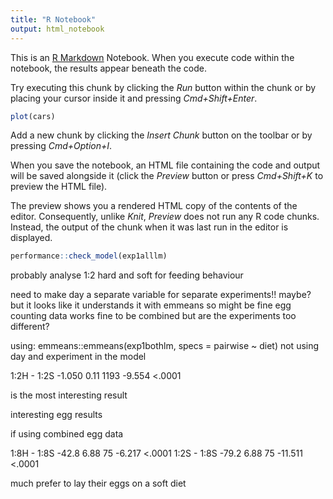 ```yaml
---
title: "R Notebook"
output: html_notebook
---
```


This is an [R Markdown](http://rmarkdown.rstudio.com) Notebook. When you execute code within the notebook, the results appear beneath the code. 

Try executing this chunk by clicking the *Run* button within the chunk or by placing your cursor inside it and pressing *Cmd+Shift+Enter*. 

```r
plot(cars)
```

Add a new chunk by clicking the *Insert Chunk* button on the toolbar or by pressing *Cmd+Option+I*.

When you save the notebook, an HTML file containing the code and output will be saved alongside it (click the *Preview* button or press *Cmd+Shift+K* to preview the HTML file). 

The preview shows you a rendered HTML copy of the contents of the editor. Consequently, unlike *Knit*, *Preview* does not run any R code chunks. Instead, the output of the chunk when it was last run in the editor is displayed.


```r
performance::check_model(exp1alllm)
```


probably analyse 1:2 hard and soft for feeding behaviour 




need to make day a separate variable for separate experiments!! 
maybe?
but it looks like it understands it with emmeans so might be fine 
egg counting data works fine to be combined but are the experiments too different? 



using: 
emmeans::emmeans(exp1bothlm, specs = pairwise ~ diet)
not using day and experiment in the model 


 1:2H - 1:2S   -1.050 0.11 1193  -9.554  <.0001
 
 is the most interesting result 
 
 
 interesting egg results 
 
 if using combined egg data 

1:8H - 1:8S    -42.8 6.88 75  -6.217  <.0001
 1:2S - 1:8S    -79.2 6.88 75 -11.511  <.0001
 
 much prefer to lay their eggs on a soft diet

